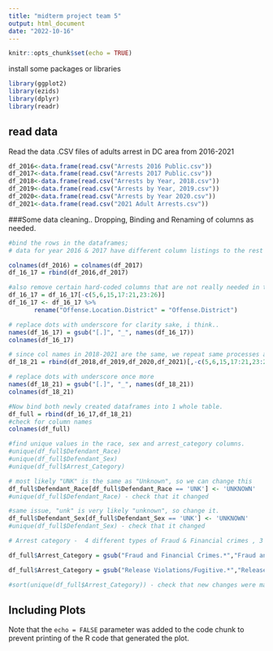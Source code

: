 ```yaml
---
title: "midterm project team 5"
output: html_document
date: "2022-10-16"
---
```


```r
knitr::opts_chunk$set(echo = TRUE)
```

install some packages or libraries
```r

library(ggplot2)
library(ezids)
library(dplyr)
library(readr)
```

## read data
Read the data .CSV files of adults arrest in DC area from 2016-2021
```r

df_2016<-data.frame(read.csv("Arrests 2016 Public.csv"))
df_2017<-data.frame(read.csv("Arrests 2017 Public.csv"))
df_2018<-data.frame(read.csv("Arrests by Year, 2018.csv"))
df_2019<-data.frame(read.csv("Arrests by Year, 2019.csv"))
df_2020<-data.frame(read.csv("Arrests by Year 2020.csv"))
df_2021<-data.frame(read.csv("2021 Adult Arrests.csv"))
```

###Some data cleaning.. Dropping, Binding and Renaming of columns as needed.
```r
#bind the rows in the dataframes; 
# data for year 2016 & 2017 have different column listings to the rest of the dataframes..

colnames(df_2016) = colnames(df_2017)
df_16_17 = rbind(df_2016,df_2017)

#also remove certain hard-coded columns that are not really needed in this analysis (leaving district location for now)
df_16_17 = df_16_17[-c(5,6,15,17:21,23:26)]
df_16_17 <- df_16_17 %>% 
       rename("Offense.Location.District" = "Offense.District")

# replace dots with underscore for clarity sake, i think..
names(df_16_17) = gsub("[.]", "_", names(df_16_17))
colnames(df_16_17)
```

```r
# since col names in 2018-2021 are the same, we repeat same processes as above.
df_18_21 = rbind(df_2018,df_2019,df_2020,df_2021)[,-c(5,6,15,17:21,23:26)]

# replace dots with underscore once more
names(df_18_21) = gsub("[.]", "_", names(df_18_21))
colnames(df_18_21)
```

```r
#Now bind both newly created dataframes into 1 whole table.
df_full = rbind(df_16_17,df_18_21)
#check for column names
colnames(df_full)
```

```r
#find unique values in the race, sex and arrest_category columns.
#unique(df_full$Defendant_Race)
#unique(df_full$Defendant_Sex)
#unique(df_full$Arrest_Category)

# most likely "UNK" is the same as "Unknown", so we can change this
df_full$Defendant_Race[df_full$Defendant_Race == 'UNK'] <- 'UNKNOWN'
#unique(df_full$Defendant_Race) - check that it changed

#same issue, "unk" is very likely "unknown", so change it.
df_full$Defendant_Sex[df_full$Defendant_Sex == 'UNK'] <- 'UNKNOWN'
#unique(df_full$Defendant_Sex) - check that it changed

# Arrest category -  4 different types of Fraud & Financial crimes , 3 types of Release Violations/Fugitive -- group them into one.

df_full$Arrest_Category = gsub("Fraud and Financial Crimes.*","Fraud and Financial Crimes", df_full$Arrest_Category)

df_full$Arrest_Category = gsub("Release Violations/Fugitive.*","Release Violations/Fugitive",df_full$Arrest_Category)

#sort(unique(df_full$Arrest_Category)) - check that new changes were made.
```




## Including Plots



Note that the `echo = FALSE` parameter was added to the code chunk to prevent printing of the R code that generated the plot.


